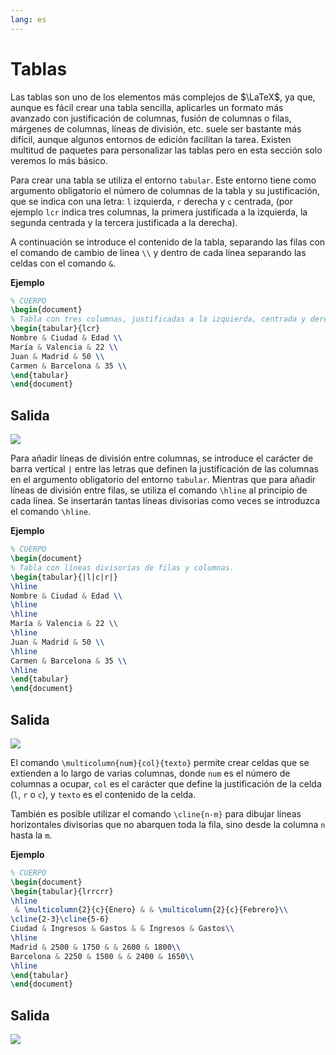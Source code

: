 ```yaml
---
lang: es
---
```


# Tablas {#sec-tablas}

Las tablas son uno de los elementos más complejos de $\LaTeX$, ya que, aunque es fácil crear una tabla sencilla, aplicarles un formato más avanzado con justificación de columnas, fusión de columnas o filas, márgenes de columnas, líneas de división, etc. suele ser bastante más difícil, aunque algunos entornos de edición facilitan la tarea.  Existen multitud de paquetes para personalizar las tablas pero en esta sección solo veremos lo más básico.

Para crear una tabla se utiliza el entorno `tabular`. Este entorno tiene como argumento obligatorio el número de columnas de la tabla y su justificación, que se indica con una letra: `l` izquierda, `r` derecha y `c` centrada, (por ejemplo `lcr` indica tres columnas, la primera justificada a la izquierda, la segunda centrada y la tercera justificada a la derecha).

A continuación se introduce el contenido de la tabla, separando las filas con el comando de cambio de línea `\\` y dentro de cada línea separando las celdas con el comando `&`. 

**Ejemplo**

```latex
% CUERPO
\begin{document}
% Tabla con tres columnas, justificadas a la izquierda, centrada y derecha.
\begin{tabular}{lcr}
Nombre & Ciudad & Edad \\
María & Valencia & 22 \\
Juan & Madrid & 50 \\
Carmen & Barcelona & 35 \\
\end{tabular}
\end{document}
```

:::{.callout-note collapse="true" icon=false}
## Salida
![](img/tablas/tabla-simple.png)
:::

Para añadir líneas de división entre columnas, se introduce el carácter de barra vertical `|` entre las letras que definen la justificación de las columnas en el argumento obligatorio del entorno `tabular`. Mientras que para añadir líneas de división entre filas, se utiliza el comando `\hline` al principio de cada línea. Se insertarán tantas líneas divisorias como veces se introduzca el comando `\hline`.

**Ejemplo**

```latex
% CUERPO
\begin{document}
% Tabla con líneas divisorias de filas y columnas.
\begin{tabular}{|l|c|r|}
\hline
Nombre & Ciudad & Edad \\ 
\hline
\hline
María & Valencia & 22 \\
\hline
Juan & Madrid & 50 \\
\hline
Carmen & Barcelona & 35 \\
\hline
\end{tabular}
\end{document}
```

:::{.callout-note collapse="true" icon=false}
## Salida
![](img/tablas/tabla-delimitada.png)
:::

El comando `\multicolumn{num}{col}{texto}` permite crear celdas que se extienden a lo largo de varias columnas, donde `num` es el número de columnas a ocupar, `col` es el carácter que define la justificación de la celda (`l`, `r` o `c`), y `texto` es el contenido de la celda.

También es posible utilizar el comando `\cline{n-m}` para dibujar líneas horizontales divisorias que no abarquen toda la fila, sino desde la columna `n` hasta la `m`.

**Ejemplo**

```latex
% CUERPO
\begin{document}
\begin{tabular}{lrrcrr}
\hline
 & \multicolumn{2}{c}{Enero} & & \multicolumn{2}{c}{Febrero}\\
\cline{2-3}\cline{5-6}
Ciudad & Ingresos & Gastos & & Ingresos & Gastos\\ 
\hline
Madrid & 2500 & 1750 & & 2600 & 1800\\ 
Barcelona & 2250 & 1500 & & 2400 & 1650\\ 
\hline
\end{tabular}
\end{document}
```

:::{.callout-note collapse="true" icon=false}
## Salida
![](img/tablas/tabla-multicolumna.png)
:::
